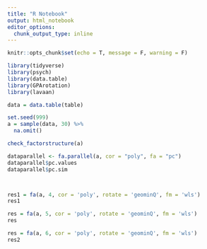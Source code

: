 ```yaml
---
title: "R Notebook"
output: html_notebook
editor_options: 
  chunk_output_type: inline
---
```


```r
knitr::opts_chunk$set(echo = T, message = F, warning = F)
```


```r
library(tidyverse)
library(psych)
library(data.table)
library(GPArotation)
library(lavaan)
```


```r
data = data.table(table)

set.seed(999)
a = sample(data, 30) %>%
  na.omit()

check_factorstructure(a)

dataparallel <- fa.parallel(a, cor = "poly", fa = "pc")
dataparallel$pc.values
dataparallel$pc.sim



res1 = fa(a, 4, cor = 'poly', rotate = 'geominQ', fm = 'wls')
res1

res = fa(a, 5, cor = 'poly', rotate = 'geominQ', fm = 'wls')
res

res = fa(a, 6, cor = 'poly', rotate = 'geominQ', fm = 'wls')
res2
```


